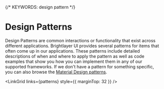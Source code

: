 
{/* KEYWORDS: design pattern  */}

# Design Patterns

Design Patterns are common interactions or functionality that exist across different applications. Brightlayer UI provides several patterns for items that often come up in our applications. These patterns include detailed descriptions of when and where to apply the pattern as well as code examples that show you how you can implement them in any of our supported frameworks. If we don't have a pattern for something specific, you can also browse the [Material Design patterns](https://material.io/design/guidelines-overview/).

<LinkGrid links={patterns} style={{ marginTop: 32 }} />
